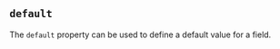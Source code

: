 
## `default`

The `default` property can be used to define a default value for a field.

<Example
  Component={Default}
  code={DefaultSrc}
  caption="default"
/>
